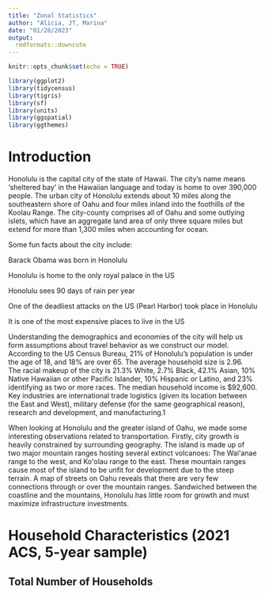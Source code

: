 ```yaml
---
title: "Zonal Statistics"
author: "Alicia, JT, Marina"
date: "01/28/2023"
output: 
  rmdformats::downcute
---
```


```r
knitr::opts_chunk$set(echo = TRUE)
```



```r
library(ggplot2)
library(tidycensus)
library(tigris)
library(sf)
library(units)
library(ggspatial)
library(ggthemes)
```

# Introduction

Honolulu is the capital city of the state of Hawaii. The city’s name means ‘sheltered bay’ in the Hawaiian language and today is home to over 390,000 people. The urban city of Honolulu extends about 10 miles along the southeastern shore of Oahu and four miles inland into the foothills of the Koolau Range. The city-county comprises all of Oahu and some outlying islets, which have an aggregate land area of only three square miles but extend for more than 1,300 miles when accounting for ocean.  

Some fun facts about the city include: 

Barack Obama was born in Honolulu 

Honolulu is home to the only royal palace in the US 

Honolulu sees 90 days of rain per year 

One of the deadliest attacks on the US (Pearl Harbor) took place in Honolulu 

It is one of the most expensive places to live in the US 

Understanding the demographics and economies of the city will help us form assumptions about travel behavior as we construct our model. According to the US Census Bureau, 21% of Honolulu’s population is under the age of 18, and 18% are over 65. The average household size is 2.96. The racial makeup of the city is 21.3% White, 2.7% Black, 42.1% Asian, 10% Native Hawaiian or other Pacific Islander, 10% Hispanic or Latino, and 23% identifying as two or more races. The median household income is $92,600. Key industries are international trade logistics (given its location between the East and West), military defense (for the same geographical reason), research and development, and manufacturing.1 

When looking at Honolulu and the greater island of Oahu, we made some interesting observations related to transportation. Firstly, city growth is heavily constrained by surrounding geography. The island is made up of two major mountain ranges hosting several extinct volcanoes: The Waiʻanae range to the west, and Koʻolau range to the east. These mountain ranges cause most of the island to be unfit for development due to the steep terrain. A map of streets on Oahu reveals that there are very few connections through or over the mountain ranges. Sandwiched between the coastline and the mountains, Honolulu has little room for growth and must maximize infrastructure investments.


# Household Characteristics (2021 ACS, 5-year sample)

## Total Number of Households

```r

```

